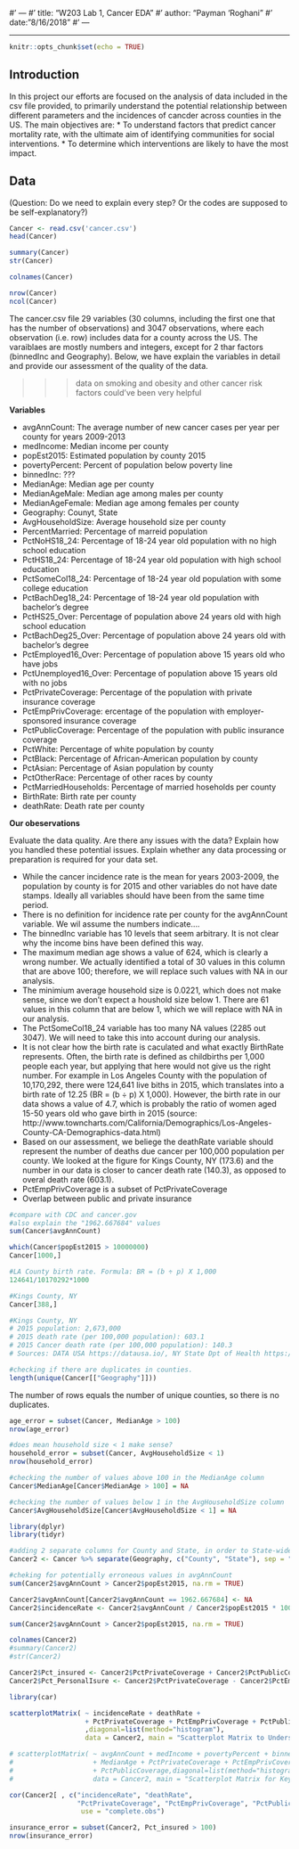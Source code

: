 #' ---
#' title: "W203 Lab 1, Cancer EDA"
#' author: "Payman 'Roghani"
#' date: "8/16/2018"
#' ---

---
```r
knitr::opts_chunk$set(echo = TRUE)
```

## Introduction

In this project our efforts are focused on the analysis of data included in the csv file provided, to primarily understand the potential relationship between different parameters and the incidences of cancder across counties in the US. The main objectives are:
* To understand factors that predict cancer mortality rate, with the ultimate aim of identifying communities for social interventions.
* To determine which interventions are likely to have the most impact.


## Data
(Question: Do we need to explain every step? Or the codes are supposed to be self-explanatory?)

```r
Cancer <- read.csv('cancer.csv')
head(Cancer)
```

```r
summary(Cancer)
str(Cancer)
```

```r
colnames(Cancer)
```


```r
nrow(Cancer)
ncol(Cancer)
```

The cancer.csv file 29 variables (30 columns, including the first one that has the number of observations) and 3047 observations, where each observation (i.e. row) includes data for a county across the US. The varaiblaes are mostly numbers and integers, except for 2 thar factors (binnedInc and Geography). Below, we have explain the variables in detail and provide our assessment of the quality of the data.  

>>> data on smoking and obesity and other cancer risk factors could've been very helpful

**Variables**

* avgAnnCount: The average number of new cancer cases per year per county for years 2009-2013
* medIncome: Median income per county
* popEst2015: Estimated population by county 2015
* povertyPercent: Percent of population below poverty line
* binnedInc: ???
* MedianAge: Median age per county
* MedianAgeMale: Median age among males per county    
* MedianAgeFemale: Median age among females per county  
* Geography: Counyt, State
* AvgHouseholdSize: Average household size per county
* PercentMarried: Percentage of marreid population
* PctNoHS18_24: Percentage of 18-24 year old population with no high school education
* PctHS18_24: Percentage of 18-24 year old population with high school education
* PctSomeCol18_24: Percentage of 18-24 year old population with some college education
* PctBachDeg18_24: Percentage of 18-24 year old population with bachelor's degree 
* PctHS25_Over: Percentage of population above 24 years old with high school education
* PctBachDeg25_Over: Percentage of population above 24 years old with bachelor's degree 
* PctEmployed16_Over: Percentage of population above 15 years old who have jobs
* PctUnemployed16_Over: Percentage of population above 15 years old with no jobs
* PctPrivateCoverage: Percentage of the population with private insurance coverage
* PctEmpPrivCoverage: ercentage of the population with employer-sponsored insurance coverage
* PctPublicCoverage: Percentage of the population with public insurance coverage
* PctWhite: Percentage of white population by county
* PctBlack: Percentage of African-American population by county
* PctAsian: Percentage of Asian population by county
* PctOtherRace: Percentage of other races by county
* PctMarriedHouseholds: Percentage of married hoseholds per county
* BirthRate: Birth rate per county
* deathRate: Death rate per county       

**Our obeservations**

Evaluate the data quality. Are there any issues with the data? Explain how you handled these potential issues.
Explain whether any data processing or preparation is required for your data set.


* While the cancer incidence rate is the mean for years 2003-2009, the population by county is for 2015 and other variables do not have date stamps. Ideally all variables should have been from the same time period.
* There is no definition for incidence rate per county for the avgAnnCount variable. We wil assume the numbers indicate....
* The binnedInc variable has 10 levels that seem arbitrary. It is not clear why the income bins have been defined this way.
* The maximum median age shows a value of 624, which is clearly a wrong number. We actually identified a total of 30 values in this column that are above 100; therefore, we will replace such values with NA in our analysis.
* The minimium average household size is 0.0221, which does not make sense, since we don't expect a houshold size below 1. There are 61 values in this column that are below 1, which we will replace with NA in our analysis.  
* The PctSomeCol18_24 variable has too many NA values (2285 out 3047). We will need to take this into account during our analysis. 
* It is not clear how the birth rate is caculated and what exactly BirthRate represents. Often, the birth rate is defined as childbirths per 1,000 people each year, but applying that here would not give us the right number. For example in Los Angeles County with the population of 10,170,292, there were 124,641 live biths in 2015, which translates into a birth rate of 12.25 (BR = (b ÷ p) X 1,000). However, the birth rate in our data shows a value of 4.7, which is probably the ratio of women aged 15-50 years old who gave birth in 2015 (source: http://www.towncharts.com/California/Demographics/Los-Angeles-County-CA-Demographics-data.html)
* Based on our assessment, we beliege the deathRate variable should represent the number of deaths due cancer per 100,000 population per county. We looked at the figure for Kings County, NY (173.6) and the number in our data is closer to cancer death rate (140.3), as opposed to overal death rate (603.1).
* PctEmpPrivCoverage is a subset of PctPrivateCoverage
* Overlap between public and private insurance

```r
#compare with CDC and cancer.gov
#also explain the "1962.667684" values
sum(Cancer$avgAnnCount)
```



```r
which(Cancer$popEst2015 > 10000000)
Cancer[1000,]
```
```r
#LA County birth rate. Formula: BR = (b ÷ p) X 1,000
124641/10170292*1000
```

```r
#Kings County, NY
Cancer[388,]
```


```r
#Kings County, NY
# 2015 population: 2,673,000
# 2015 death rate (per 100,000 population): 603.1
# 2015 Cancer death rate (per 100,000 population): 140.3
# Sources: DATA USA https://datausa.io/, NY State Dpt of Health https://www.health.ny.gov/
```


```r
#checking if there are duplicates in counties. 
length(unique(Cancer[["Geography"]]))
```
The number of rows equals the number of unique counties, so there is no duplicates.

```r
age_error = subset(Cancer, MedianAge > 100)
nrow(age_error)
```

```r
#does mean household size < 1 make sense?
household_error = subset(Cancer, AvgHouseholdSize < 1)
nrow(household_error)
```

```r
#checking the number of values above 100 in the MedianAge column
Cancer$MedianAge[Cancer$MedianAge > 100] = NA
```

```r
#checking the number of values below 1 in the AvgHouseholdSize column
Cancer$AvgHouseholdSize[Cancer$AvgHouseholdSize < 1] = NA
```

```r
library(dplyr)
library(tidyr)
```

```r
#adding 2 separate columns for County and State, in order to State-wide analysis of the data
Cancer2 <- Cancer %>% separate(Geography, c("County", "State"), sep = ",", remove = FALSE)
```


```r
#cheking for potentially erroneous values in avgAnnCount
sum(Cancer2$avgAnnCount > Cancer2$popEst2015, na.rm = TRUE)
```


```r
Cancer2$avgAnnCount[Cancer2$avgAnnCount == 1962.667684] <- NA
Cancer2$incidenceRate <- Cancer2$avgAnnCount / Cancer2$popEst2015 * 100000
```

```r
sum(Cancer2$avgAnnCount > Cancer2$popEst2015, na.rm = TRUE)
```

```r
colnames(Cancer2)
#summary(Cancer2)
#str(Cancer2)
```

```r
Cancer2$Pct_insured <- Cancer2$PctPrivateCoverage + Cancer2$PctPublicCoverage
Cancer2$Pct_PersonalIsure <- Cancer2$PctPrivateCoverage - Cancer2$PctEmpPrivCoverage
```


```r
library(car)
```

```r
scatterplotMatrix( ~ incidenceRate + deathRate +
                   + PctPrivateCoverage + PctEmpPrivCoverage + PctPublicCoverage
                   ,diagonal=list(method="histogram"), 
                   data = Cancer2, main = "Scatterplot Matrix to Understand the Impact of Insrance Coverage")
```



```r
# scatterplotMatrix( ~ avgAnnCount + medIncome + povertyPercent + binnedInc
#                    + MedianAge + PctPrivateCoverage + PctEmpPrivCoverage 
#                    + PctPublicCoverage,diagonal=list(method="histogram"), 
#                    data = Cancer2, main = "Scatterplot Matrix for Key Cancer Data Variables")
```

```r
cor(Cancer2[ , c("incidenceRate", "deathRate",
                 "PctPrivateCoverage", "PctEmpPrivCoverage", "PctPublicCoverage")], 
                  use = "complete.obs")
```



```r
insurance_error = subset(Cancer2, Pct_insured > 100)
nrow(insurance_error)
```




